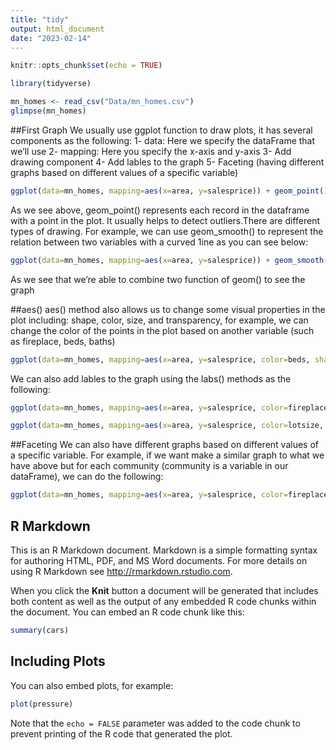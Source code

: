 ```yaml
---
title: "tidy"
output: html_document
date: "2023-02-14"
---
```


```r
knitr::opts_chunk$set(echo = TRUE)
```
```r
library(tidyverse)

```
```r
mn_homes <- read_csv("Data/mn_homes.csv")
glimpse(mn_homes)

```

##First Graph 
We usually use ggplot function to draw plots, it has several components as the following:
1- data: Here we specify the dataFrame that we'll use 
2- mapping: Here you specify the x-axis and y-axis 
3- Add drawing component
4- Add lables to the graph
5- Faceting (having different graphs based on different values of a specific variable)
```r
ggplot(data=mn_homes, mapping=aes(x=area, y=salesprice)) + geom_point()
```
As we see above, geom_point() represents each record in the dataframe
with a point in the plot. It usually helps to detect outliers.There are different types of drawing. For example, we can use geom_smooth()
to represent the relation between two variables with a curved 1ine as you can see below:

```r
ggplot(data=mn_homes, mapping=aes(x=area, y=salesprice)) + geom_smooth() + geom_point()
```
As we see that we're able to combine two function of geom() to see the graph

##aes()
aes() method also allows us to change some visual properties in the plot including: shape, color, size, and transparency, for example, we can change the color of the points in the plot based on another variable (such as fireplace, beds, baths)
```r
ggplot(data=mn_homes, mapping=aes(x=area, y=salesprice, color=beds, shape=fireplace)) + geom_point()
```
We can also add lables to the graph using the labs() methods as the following: 
```r
ggplot(data=mn_homes, mapping=aes(x=area, y=salesprice, color=fireplace)) +geom_point() + labs(title="sales price VS area of homes in Minneapolis, MN", x="Area (square feet)", y="Sales Price (dollars)")
```

```r
ggplot(data=mn_homes, mapping=aes(x=area, y=salesprice, color=lotsize, size=fireplace)) + geom_point() + labs(title="sales price VS area of homes in Minneapolis, MN", x="Area (square feet)", y="Sales Price (dollars)")
```

##Faceting 
We can also have different graphs based on different values of a
specific variable. For example, if we want make a similar graph to what
we have above but for each community (community is a variable in our
dataFrame), we can do the following:
```r
ggplot(data=mn_homes, mapping=aes(x=area, y=salesprice, color=fireplace)) + geom_point() + labs(title="Sales price VS area of homes in Minneapolis, MN", x="Area (square feet)", y="Sales Price (dollars)") + facet_wrap(~community, nrow=2)
```



## R Markdown

This is an R Markdown document. Markdown is a simple formatting syntax for authoring HTML, PDF, and MS Word documents. For more details on using R Markdown see <http://rmarkdown.rstudio.com>.

When you click the **Knit** button a document will be generated that includes both content as well as the output of any embedded R code chunks within the document. You can embed an R code chunk like this:

```r
summary(cars)
```

## Including Plots

You can also embed plots, for example:

```r
plot(pressure)
```

Note that the `echo = FALSE` parameter was added to the code chunk to prevent printing of the R code that generated the plot.
